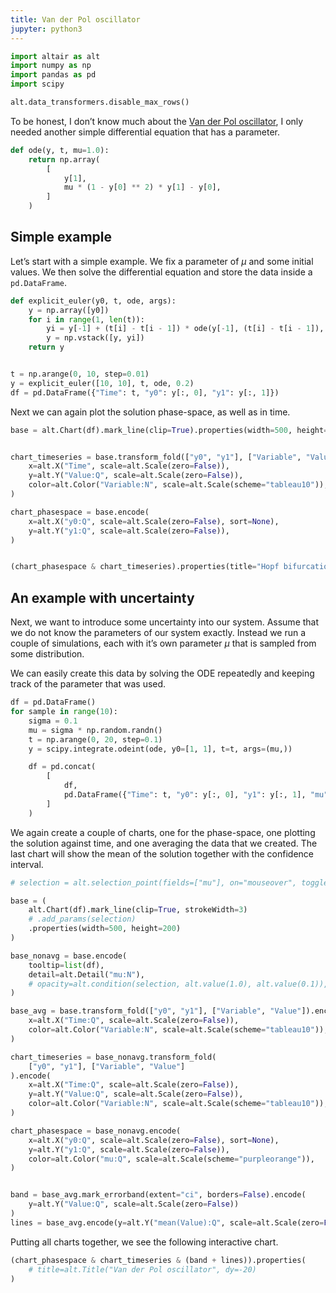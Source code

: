 ```yaml
---
title: Van der Pol oscillator
jupyter: python3
---
```




```python
import altair as alt
import numpy as np
import pandas as pd
import scipy

alt.data_transformers.disable_max_rows()
```

To be honest, I don't know much about the [Van der Pol oscillator](https://en.wikipedia.org/wiki/Van_der_Pol_oscillator), I only needed another simple differential equation that has a parameter.

```python
def ode(y, t, mu=1.0):
    return np.array(
        [
            y[1],
            mu * (1 - y[0] ** 2) * y[1] - y[0],
        ]
    )
```

## Simple example
Let's start with a simple example. We fix a parameter of $\mu$ and some initial values.
We then solve the differential equation and store the data inside a `pd.DataFrame`.

```python
def explicit_euler(y0, t, ode, args):
    y = np.array([y0])
    for i in range(1, len(t)):
        yi = y[-1] + (t[i] - t[i - 1]) * ode(y[-1], (t[i] - t[i - 1]), args)
        y = np.vstack([y, yi])
    return y


t = np.arange(0, 10, step=0.01)
y = explicit_euler([10, 10], t, ode, 0.2)
df = pd.DataFrame({"Time": t, "y0": y[:, 0], "y1": y[:, 1]})
```

Next we can again plot the solution phase-space, as well as in time.

```python
base = alt.Chart(df).mark_line(clip=True).properties(width=500, height=300)


chart_timeseries = base.transform_fold(["y0", "y1"], ["Variable", "Value"]).encode(
    x=alt.X("Time", scale=alt.Scale(zero=False)),
    y=alt.Y("Value:Q", scale=alt.Scale(zero=False)),
    color=alt.Color("Variable:N", scale=alt.Scale(scheme="tableau10")),
)

chart_phasespace = base.encode(
    x=alt.X("y0:Q", scale=alt.Scale(zero=False), sort=None),
    y=alt.Y("y1:Q", scale=alt.Scale(zero=False)),
)


(chart_phasespace & chart_timeseries).properties(title="Hopf bifurcation")
```

## An example with uncertainty
Next, we want to introduce some uncertainty into our system. Assume that we do not know the parameters
of our system exactly. Instead we run a couple of simulations, each with it's own parameter $\mu$ that
is sampled from some distribution.

We can easily create this data by solving the ODE repeatedly and keeping track of the parameter that was used.

```python
df = pd.DataFrame()
for sample in range(10):
    sigma = 0.1
    mu = sigma * np.random.randn()
    t = np.arange(0, 20, step=0.1)
    y = scipy.integrate.odeint(ode, y0=[1, 1], t=t, args=(mu,))

    df = pd.concat(
        [
            df,
            pd.DataFrame({"Time": t, "y0": y[:, 0], "y1": y[:, 1], "mu": mu}),
        ]
    )
```

We again create a couple of charts, one for the phase-space, one plotting the solution against time, and one
averaging the data that we created. The last chart will show the mean of the solution together with the confidence interval.

```python
# selection = alt.selection_point(fields=["mu"], on="mouseover", toggle=True)

base = (
    alt.Chart(df).mark_line(clip=True, strokeWidth=3)
    # .add_params(selection)
    .properties(width=500, height=200)
)

base_nonavg = base.encode(
    tooltip=list(df),
    detail=alt.Detail("mu:N"),
    # opacity=alt.condition(selection, alt.value(1.0), alt.value(0.1)),
)

base_avg = base.transform_fold(["y0", "y1"], ["Variable", "Value"]).encode(
    x=alt.X("Time:Q", scale=alt.Scale(zero=False)),
    color=alt.Color("Variable:N", scale=alt.Scale(scheme="tableau10")),
)

chart_timeseries = base_nonavg.transform_fold(
    ["y0", "y1"], ["Variable", "Value"]
).encode(
    x=alt.X("Time:Q", scale=alt.Scale(zero=False)),
    y=alt.Y("Value:Q", scale=alt.Scale(zero=False)),
    color=alt.Color("Variable:N", scale=alt.Scale(scheme="tableau10")),
)

chart_phasespace = base_nonavg.encode(
    x=alt.X("y0:Q", scale=alt.Scale(zero=False), sort=None),
    y=alt.Y("y1:Q", scale=alt.Scale(zero=False)),
    color=alt.Color("mu:Q", scale=alt.Scale(scheme="purpleorange")),
)


band = base_avg.mark_errorband(extent="ci", borders=False).encode(
    y=alt.Y("Value:Q", scale=alt.Scale(zero=False))
)
lines = base_avg.encode(y=alt.Y("mean(Value):Q", scale=alt.Scale(zero=False)))
```

Putting all charts together, we see the following interactive chart.

```python
(chart_phasespace & chart_timeseries & (band + lines)).properties(
    # title=alt.Title("Van der Pol oscillator", dy=-20)
)
```
